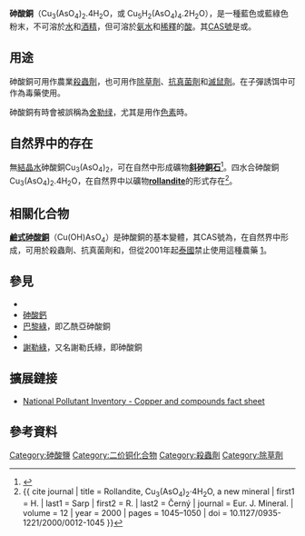 {{chembox
| verifiedrevid = 399729736
| ImageFile = Copper(II)-arsenate-constituent-ions-2D.png
| ImageSize = 
| IUPACName = 砷酸銅
| OtherNames = 
| Section1 = {{Chembox Identifiers
| ChemSpiderID_Ref = {{chemspidercite|correct|chemspider}}
| ChemSpiderID = 24279
| InChI = 1/2AsH3O4.3Cu/c2*2-1(3,4)5;;;/h2*(H3,2,3,4,5);;;/q;;3*+2/p-6
| InChIKey = RKYSWCFUYJGIQA-CYFPFDDLAM
| SMILES = [Cu+2].[Cu+2].[Cu+2].[O-][As]([O-])(=O)[O-].[O-][As]([O-])([O-])=O
| StdInChI_Ref = {{stdinchicite|correct|chemspider}}
| StdInChI = 1S/2AsH3O4.3Cu/c2*2-1(3,4)5;;;/h2*(H3,2,3,4,5);;;/q;;3*+2/p-6
| StdInChIKey_Ref = {{stdinchicite|correct|chemspider}}
| StdInChIKey = RKYSWCFUYJGIQA-UHFFFAOYSA-H
| CASNo =  7778-41-8
|    CASNo_Ref = {{cascite|??|??}}
| PubChem = 26065
| RTECS = 
  }}
| Section2 = {{Chembox Properties
| Formula = Cu<sub>3</sub>(AsO<sub>4</sub>)<sub>2</sub>
| MolarMass = 468.48
| Appearance = 藍色或藍綠色粉末
| Density = 5.2 g/cm<sup>3</sup> 
| MeltingPt = 1100 °C
| BoilingPt = 
| Solubility = 不可溶
| SolubleOther = 溶於[[氨水|氨水]]，稀釋的[[酸|酸]]
  }}
| Section7 = {{Chembox Hazards
| EUIndex = 沒列出
| FlashPt = 
  }}
| Section8 = {{Chembox Related
|   OtherAnions = 
|   OtherCations =
  }}
}}

'''砷酸銅'''（Cu<sub>3</sub>(AsO<sub>4</sub>)<sub>2</sub>.4H<sub>2</sub>O，或 Cu<sub>5</sub>H<sub>2</sub>(AsO<sub>4</sub>)<sub>4</sub>.2H<sub>2</sub>O），是一種藍色或藍綠色粉末，不可溶於[[水|水]]和[[乙醇|酒精]]，但可溶於[[氨水|氨水]]和[[稀释|稀釋]]的[[酸|酸]]。其[[CAS號|CAS號]]是{{CASREF|CAS=7778-41-8}}或{{CASREF|CAS=10103-61-4}}。

==用途==
砷酸銅可用作農業[[殺蟲劑|殺蟲劑]]，也可用作[[除草劑|除草劑]]、[[抗真菌劑|抗真菌劑]]和[[滅鼠劑|滅鼠劑]]。在子彈誘饵中可作為毒藥使用。

砷酸銅有時會被誤稱為[[舍勒绿|舍勒绿]]，尤其是用作[[色素|色素]]時。

==自然界中的存在==
無[[结晶水|結晶水]]砷酸銅Cu<sub>3</sub>(AsO<sub>4</sub>)<sub>2</sub>，可在自然中形成礦物'''[[斜砷銅石|斜砷銅石]]'''<ref>{{cite journal | first1 = F. C. | last1 = Hawthorne | journal = [[American_Mineralogist|American Mineralogist]] | volume = 71 | year = 1986 | pages = 206–209 | title = Lammerite, Cu<sub>3</sub>(AsO<sub>4</sub>)<sub>2</sub>, a modulated close-packed structure | url = http://www.minsocam.org/ammin/AM71/AM71_206.pdf | access-date = 2011-03-27 | archive-date = 2011-06-16 | archive-url = https://web.archive.org/web/20110616145749/http://www.minsocam.org/ammin/AM71/AM71_206.pdf | dead-url = no }}</ref>。四水合砷酸銅Cu<sub>3</sub>(AsO<sub>4</sub>)<sub>2</sub>.4H<sub>2</sub>O，在自然界中以礦物'''[[rollandite|rollandite]]'''的形式存在<ref>{{ cite journal | title = Rollandite, Cu<sub>3</sub>(AsO<sub>4</sub>)<sub>2</sub>·4H<sub>2</sub>O, a new mineral | first1 = H. | last1 = Sarp | first2 = R. | last2 = Černý | journal = Eur. J. Mineral. | volume = 12 | year = 2000 | pages = 1045–1050 | doi = 10.1127/0935-1221/2000/0012-1045 }}</ref>。

==相關化合物==
'''[[鹼式砷酸銅|鹼式砷酸銅]]'''（Cu(OH)AsO<sub>4</sub>）是砷酸銅的基本變體，其CAS號為{{CASREF|CAS=16102-92-4}}，在自然界中形成{{link-en|橄欖銅礦|olivenite}}，可用於殺蟲劑、抗真菌劑和{{link-en|除蹣劑|miticide}}，但從2001年起[[泰国|泰國]]禁止使用這種農藥 [https://web.archive.org/web/20051122181117/http://www.ipmthailand.org/en/Pesticides/pesticides_banned_abc.htm]。

==參見==
* {{link-en|砷酸氫鉛|Lead hydrogen arsenate}}
* [[砷酸鈣|砷酸鈣]]
* [[巴黎綠|巴黎綠]]，即乙酰亞砷酸銅
* {{link-en|鉻化砷酸銅|Chromated copper arsenate}}
* [[謝勒綠|謝勒綠]]，又名謝勒氏綠，即砷酸銅

==擴展鏈接==
{{Commons cat|Copper(II) arsenate}}
*[https://web.archive.org/web/20080302034606/http://www.npi.gov.au/database/substance-info/profiles/27.html National Pollutant Inventory - Copper and compounds fact sheet]

==參考資料==
{{reflist}}

{{Copper compounds}}
{{砷酸盐}}
{{杀虫剂}}
{{除草剂}}

[[Category:砷酸鹽|Category:砷酸鹽]]
[[Category:二价铜化合物|Category:二价铜化合物]]
[[Category:殺蟲劑|Category:殺蟲劑]]
[[Category:除草劑|Category:除草劑]]
